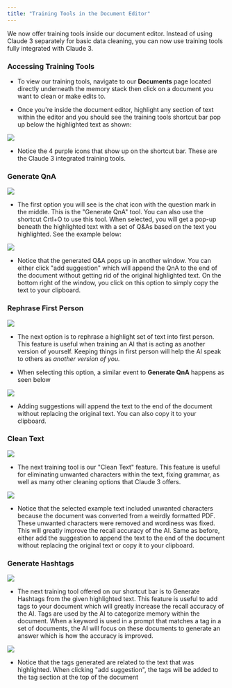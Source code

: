 ```yaml
---
title: "Training Tools in the Document Editor"
---
```


We now offer training tools inside our document editor. Instead of using Claude 3 separately for basic data cleaning, you can now use training tools fully integrated with Claude 3.

### Accessing Training Tools

* To view our training tools, navigate to our **Documents** page located directly underneath the memory stack then click on a document you want to clean or make edits to.

* Once you're inside the document editor, highlight any section of text within the editor and you should see the training tools shortcut bar pop up below the highlighted text as shown:&#x20;

![](image.png)

* Notice the 4 purple icons that show up on the shortcut bar. These are the Claude 3 integrated training tools. &#x20;

### Generate QnA

![](image.png)

[](https://app.gitbook.com/o/nbVBaUyixnBYw8JgeVIt/s/dbMN7r709l6jIY1z4OHN/training-your-ai/training-tools-in-the-document-editor#generate-qna)

* The first option you will see is the chat icon with the question mark in the middle. This is the "Generate QnA" tool. You can also use the shortcut Crtl+O to use this tool. When selected, you will get a pop-up beneath the highlighted text with a set of Q\&As based on the text you highlighted. See the example below:&#x20;

![](image.png)

* Notice that the generated Q\&A pops up in another window. You can either click "add suggestion" which will append the QnA to the end of the document without getting rid of the original highlighted text. On the bottom right of the window, you click on this option to simply copy the text to your clipboard.

### Rephrase First Person

![](image.png)

* The next option is to rephrase a highlight set of text into first person. This feature is useful when training an AI that is acting as another version of yourself. Keeping things in first person will help the AI speak to others as *another version of you.*

* When selecting this option, a similar event to **Generate QnA** happens as seen below

![](image.png)

* Adding suggestions will append the text to the end of the document without replacing the original text. You can also copy it to your clipboard.

### **Clean Text**

![](image.png)

* The next training tool is our "Clean Text" feature. This feature is useful for eliminating unwanted characters within the text, fixing grammar, as well as many other cleaning options that Claude 3 offers.

![](image.png)

* Notice that the selected example text included unwanted characters because the document was converted from a weirdly formatted PDF. These unwanted characters were removed and wordiness was fixed. This will greatly improve the recall accuracy of the AI. Same as before, either add the suggestion to append the text to the end of the document without replacing the original text or copy it to your clipboard.

### Generate Hashtags[](#generate-hashtags)

![](image.png)

* The next training tool offered on our shortcut bar is to Generate Hashtags from the given highlighted text. This feature is useful to add tags to your document which will greatly increase the recall accuracy of the AI. Tags are used by the AI to categorize memory within the document. When a keyword is used in a prompt that matches a tag in a set of documents, the AI will focus on these documents to generate an answer which is how the accuracy is improved.

![](image.png)

* Notice that the tags generated are related to the text that was highlighted. When clicking "add suggestion", the tags will be added to the tag section at the top of the document
